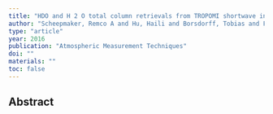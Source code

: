 ```yaml
---
title: "HDO and H 2 O total column retrievals from TROPOMI shortwave infrared measurements"
author: "Scheepmaker, Remco A and Hu, Haili and Borsdorff, Tobias and Frankenberg, Christian and Risi, Camille and Hasekamp, Otto and Aben, Ilse and Landgraf, Jochen and others"
type: "article"
year: 2016
publication: "Atmospheric Measurement Techniques"
doi: ""
materials: ""
toc: false
---
```


## Abstract

